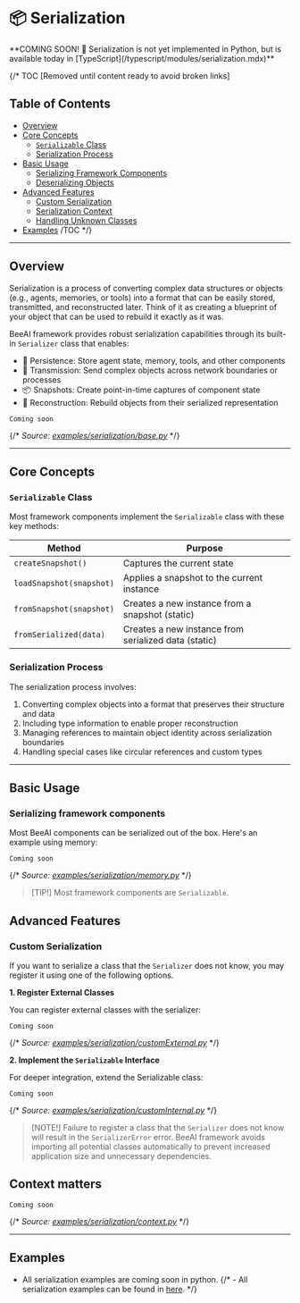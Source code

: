 # 📦 Serialization

<Note>
**COMING SOON! 🚀 Serialization is not yet implemented in Python, but is available today in [TypeScript](/typescript/modules/serialization.mdx)**
</Note>

{/* TOC [Removed until content ready to avoid broken links]
## Table of Contents
- [Overview](#overview)
- [Core Concepts](#core-concepts)
    - [`Serializable` Class](#serializable-class)
    - [Serialization Process](#serialization-process)
- [Basic Usage](#basic-usage)
    - [Serializing Framework Components](#serializing-framework-components)
    - [Deserializing Objects](#deserializing-objects)
- [Advanced Features](#advanced-features)
    - [Custom Serialization](#custom-serialization)
    - [Serialization Context](#serialization-context)
    - [Handling Unknown Classes](#handling-unknown-classes)
- [Examples](#examples)
/TOC */}

---

## Overview

Serialization is a process of converting complex data structures or objects (e.g., agents, memories, or tools) into a format that can be easily stored, transmitted, and reconstructed later. Think of it as creating a blueprint of your object that can be used to rebuild it exactly as it was.

BeeAI framework provides robust serialization capabilities through its built-in `Serializer` class that enables:

- 💾 Persistence: Store agent state, memory, tools, and other components
- 🔄 Transmission: Send complex objects across network boundaries or processes
- 📦 Snapshots: Create point-in-time captures of component state
- 🔧 Reconstruction: Rebuild objects from their serialized representation

```text
Coming soon
```

{/* _Source: [examples/serialization/base.py](https://github.com/i-am-bee/beeai-framework/blob/main/python/examples/serialization/base.py)_ */}

---

## Core Concepts

### `Serializable` Class

Most framework components implement the `Serializable` class with these key methods:

| Method | Purpose |
|--------|---------|
| `createSnapshot()` | Captures the current state |
| `loadSnapshot(snapshot)` | Applies a snapshot to the current instance |
| `fromSnapshot(snapshot)` | Creates a new instance from a snapshot (static) |
| `fromSerialized(data)` | Creates a new instance from serialized data (static) |

### Serialization Process

The serialization process involves:

1. Converting complex objects into a format that preserves their structure and data
2. Including type information to enable proper reconstruction
3. Managing references to maintain object identity across serialization boundaries
4. Handling special cases like circular references and custom types

---

## Basic Usage

### Serializing framework components

Most BeeAI components can be serialized out of the box. Here's an example using memory:

```text
Coming soon
```

{/* _Source: [examples/serialization/memory.py](https://github.com/i-am-bee/beeai-framework/blob/main/python/examples/serialization/memory.py)_ */}

> [TIP!]
> Most framework components are `Serializable`.

## Advanced Features

### Custom Serialization

If you want to serialize a class that the `Serializer` does not know, you may register it using one of the following options.

**1. Register External Classes**

You can register external classes with the serializer:

```text
Coming soon
```

{/* _Source: [examples/serialization/customExternal.py](https://github.com/i-am-bee/beeai-framework/blob/main/python/examples/serialization/customExternal.py)_ */}

**2. Implement the `Serializable` Interface**

For deeper integration, extend the Serializable class:

```text
Coming soon
```

{/* _Source: [examples/serialization/customInternal.py](https://github.com/i-am-bee/beeai-framework/blob/main/python/examples/serialization/customInternal.py)_ */}

> [NOTE!]
> Failure to register a class that the `Serializer` does not know will result in the `SerializerError` error. BeeAI framework avoids importing all potential classes automatically to prevent increased application size and unnecessary dependencies.

## Context matters

```text
Coming soon
```

{/* _Source: [examples/serialization/context.py](https://github.com/i-am-bee/beeai-framework/blob/main/python/examples/serialization/context.py)_ */}

---

## Examples
- All serialization examples are coming soon in python.
{/* - All serialization examples can be found in [here](https://github.com/i-am-bee/beeai-framework/tree/main/python/examples/serialization). */}
